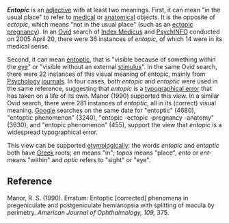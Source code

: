 '''''Entopic''''' is an [[adjective]] with at least two meanings. First, it can mean "in the usual place" to refer to [[medical]] or [[anatomical]] objects. It is the opposite of ''ectopic'', which means "not in the usual place" (such as an [[ectopic pregnancy]]). In an [[Ovid]] search of [[Index Medicus]] and [[PsychINFO]] conducted on 2005 April 20, there were 36 instances of ''entopic,'' of which 14 were in its medical sense.

Second, it can mean [[entoptic phenomenon|entoptic]], that is "visible because of something within the [[eye]]" or "visible without an external [[stimulus]]". In the same Ovid search, there were 22 instances of this visual meaning of entopic, mainly from [[Psychology]] [[journal]]s. In four cases, both ''entopic'' and ''entoptic'' were used in the same reference, suggesting that ''entopic'' is a [[typographical error]] that has taken on a life of its own. Manor (1990) supported this view. In a similar Ovid search, there were 281 instances of ''entoptic'', all in its (correct) visual meaning. [[Google]] searches on the same date for "entoptic" (4680), "entoptic phenomenon" (3240), "entopic -ectopic -pregnancy -anatomy" (3630), and "entopic phenomenon" (455), support the view that ''entopic'' is a widespread typographical error.

This view can be supported [[etymology|etymologically]]: the words ''entopic'' and ''entoptic'' both have [[Greek language|Greek]] roots; ''en'' means "in"; ''topos'' means "place", ''ento'' or ''ent-'' means "within" and ''optic'' refers to "sight" or "eye".

==Reference==

Manor, R. S. (1990). Erratum: Entoptic [corrected] phenomena in pregeniculate and postgeniculate hemianopsia with splitting of macula by perimetry. ''American Journal of Ophthalmology, 109,'' 375.